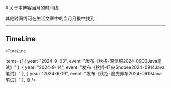 
<BaseLayout title="About">
  <BaseCard title="About">
# 关于本博客当月的时间线

其他时间线可在生活文章中的当月月报中找到

---

## TimeLine

    <TimeLine

items={[
{ year: "2024-9-03", event: "发布《秋招-深信服2024-0903Java笔试》" },
{ year: "2024-9-14", event: "发布《秋招-虾皮Shopee2024-0914Java笔试》" },
{ year: "2024-9-19", event: "发布《秋招-途虎养车2024-0919Java笔试》" },
]}
/>

  </BaseCard>
</BaseLayout>
